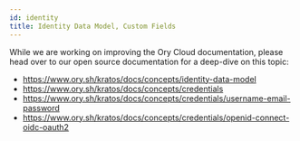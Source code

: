 ```yaml
---
id: identity
title: Identity Data Model, Custom Fields
---
```


While we are working on improving the Ory Cloud documentation, please head over
to our open source documentation for a deep-dive on this topic:

- https://www.ory.sh/kratos/docs/concepts/identity-data-model
- https://www.ory.sh/kratos/docs/concepts/credentials
- https://www.ory.sh/kratos/docs/concepts/credentials/username-email-password
- https://www.ory.sh/kratos/docs/concepts/credentials/openid-connect-oidc-oauth2

